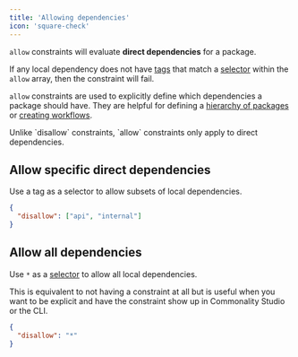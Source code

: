 ```yaml
---
title: 'Allowing dependencies'
icon: 'square-check'
---
```


`allow` constraints will evaluate **direct dependencies** for a package.

If any local dependency does not have [tags](/tags) that match a [selector](/selectors) within the `allow` array, then the constraint will fail.

`allow` constraints are used to explicitly define which dependencies a package should have. They are helpful for defining a [hierarchy of packages](/integrations/dependency-hierarchy) or [creating workflows](/integrations/domain-boundaries).

<Info>
  Unlike `disallow` constraints, `allow` constraints only apply to direct
  dependencies.
</Info>

## Allow specific direct dependencies

Use a tag as a selector to allow subsets of local dependencies.

```json
{
  "disallow": ["api", "internal"]
}
```

## Allow all dependencies

Use `*` as a [selector](/selectors) to allow all local dependencies.

<Info>
  This is equivalent to not having a constraint at all but is useful when you
  want to be explicit and have the constraint show up in Commonality Studio or
  the CLI.
</Info>

```json
{
  "disallow": "*"
}
```
